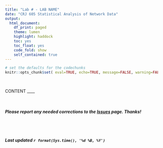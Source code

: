 ```yaml
---
title: "Lab # - LAB NAME"
date: "CRJ 605 Statistical Analysis of Network Data"
output: 
  html_document:
    df_print: paged
    theme: lumen
    highlight: haddock
    toc: yes
    toc_float: yes
    code_fold: show
    self_contained: true
---
```


<style>
body {
text-align: justify}
</style>

```r

# set the defaults for the codechunks
knitr::opts_chunk$set( eval=TRUE, echo=TRUE, message=FALSE, warning=FALSE )

```

<br>

CONTENT
____


<br>

##### ***Please*** report any needed corrections to the [Issues](https://github.com/jacobtnyoung/SAND/issues) page. Thanks!

<br>
<br>

###### ***Last updated `r format(Sys.time(), '%d %B, %Y')`***